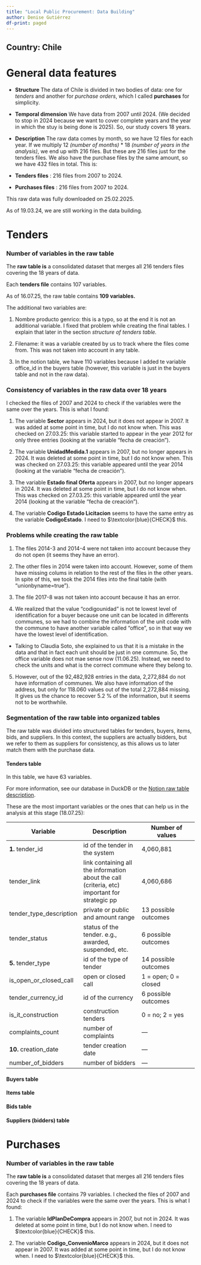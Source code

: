 ```yaml
---
title: "Local Public Procurement: Data Building"
author: Denise Gutiérrez
df-print: paged
---
```


## Country: Chile

# General data features

- **Structure**
The data of Chile is divided in two bodies of data: one for *tenders* and another for *purchase orders*, which I called **purchases** for simplicity.

- **Temporal dimension**
We have data from 2007 until 2024. (We decided to stop in 2024 because we want to cover complete years and the year in which the stuy is being done is 2025). So, our study covers 18 years. 

- **Description**
The raw data comes by month, so we have 12 files for each year. If we multiply 12 *(number of months)* * 18 *(number of years in the analysis)*, we end up with 216 files. 
But these are 216 files just for the tenders files. We also have the purchase files by the same amount, so we have 432 files in total. This is: 

- **Tenders files** : 216 files from 2007 to 2024.
- **Purchases files** : 216 files from 2007 to 2024.

This raw data was fully downloaded on 25.02.2025. 

As of 19.03.24, we are still working in the data building. 


# Tenders



### Number of variables in the raw table

The **raw table is** a consolidated dataset that merges all 216 tenders files covering the 18 years of data.

Each **tenders file** contains 107 variables. 

As of 16.07.25, the raw table contains **109 variables.**

The additional two variables are:

1. Nombre producto genrico: this is a typo, so at the end it is not an additional variable. I fixed that problem while creating the final tables. I explain that later in the section *structure of tenders table.*

2. Filename: it was a variable created by us to track where the files come from. This was not taken into account in any table. 

3. In the notion table, we have 110 variables because I added te variable office_id in the buyers table (however, this variable is just in the buyers table and not in the raw data).

### Consistency of variables in the raw data over 18 years

I checked the files of 2007 and 2024 to check if the variables were the same over the years. This is what I found: 

1. The variable **Sector** appears in 2024, but it does not appear in 2007. It was added at some point in time, but I do not know when. This was checked on 27.03.25: this variable started to appear in the year 2012 for only three entries (looking at the variable "fecha de creación"). 

2. The variable **UnidadMedida.1** appears in 2007, but no longer appears in 2024. It was deleted at some point in time, but I do not know when. This was checked on 27.03.25: this variable appeared until the year 2014 (looking at the variable "fecha de creación").

3. The variable **Estado final Oferta** appears in 2007, but no longer appears in 2024. It was deleted at some point in time, but I do not know when. This was checked on 27.03.25: this variable appeared until the year 2014 (looking at the variable "fecha de creación").

4. The variable **Codigo Estado Licitacion** seems to have the same entry as the variable **CodigoEstado**. I need to $\textcolor{blue}{CHECK}$ this.

### Problems while creating the raw table 

1. The files 2014-3 and 2014-4 were not taken into account because they do not open (it seems they have an error). 

2. The other files in 2014 were taken into account. However, some of them have missing colums in relation to the rest of the files in the other years. In spite of this, we took the 2014 files into the final table (with "unionbyname=true").

3. The file 2017-8 was not taken into account because it has an error. 

4. We realized that the value "codigounidad" is not te lowest level of identification for a buyer because one unit can be located in differents communes, so we had to combine the information of the unit code with the commune to have another variable called "office", so in that way we have the lowest level of identification. \

- Talking to Claudia Soto, she explained to us that it is a mistake in the data and that in fact each unit should be just in one commune. So, the office variable does not mae sense now (11.06.25). Instead, we need to check the units and what is the correct commune where they belong to. 

5. However, out of the 92,482,928 entries in the data, 2,272,884 do not have information of communes. We also have information of the address, but only for 118.060 values out of the total 2,272,884 missing. It gives us the chance to recover 5.2 % of the information, but it seems not to be worthwhile. 

### Segmentation of the raw table into organized tables

The raw table was divided into structured tables for tenders, buyers, items, bids, and suppliers. In this context, the suppliers are actually bidders, but we refer to them as suppliers for consistency, as this allows us to later match them with the purchase data.

#### Tenders table

In this table, we have 63 variables. 

For more information, see our database in DuckDB or the [Notion raw table description](https://www.notion.so/dictionary-database-Chile-tenders-1dd9a6c5478f80c38522e1c26a35d8af).

These are the most important variables or the ones that can help us in the analysis at this stage (18.07.25):

| Variable  | Description      | Number of values |
|-----------|------------------|------------------|
| **1.** tender_id | id of the tender in the system | 4,060,881 |
| tender_link      | link containing all the information about the call (criteria, etc) important for strategic pp    | 4,060,686 |
| tender_type_description      |   private or public and amount range  | 13 possible outcomes |
| tender_status      | status of the tender. e.g.,  awarded, suspended, etc.   | 6 possible outcomes |
| **5.** tender_type      | id of the type of tender    | 14 possible outcomes |
| is_open_or_closed_call      | open or closed call    | 1 = open; 0 = closed |
| tender_currency_id      | id of the currency    | 6 possible outcomes |
| is_it_construction      | construction tenders    | 0 = no; 2 = yes  |
| complaints_count      | number of complaints    | --- |
| **10.** creation_date      | tender creation date    | --- |
| number_of_bidders     | number of bidders   | --- |





#### Buyers table

#### Items table

#### Bids table

#### Suppliers (bidders) table

# Purchases

### Number of variables in the raw table

The **raw table is** a consolidated dataset that merges all 216 tenders files covering the 18 years of data.

Each **purchases file** contains 79 variables. I checked the files of 2007 and 2024 to check if the variables were the same over the years. This is what I found: 

1. The variable **IdPlanDeCompra** appears in 2007, but not in 2024. It was deleted at some point in time, but I do not know when. I need to $\textcolor{blue}{CHECK}$ this.

2. The variable **Codigo_ConvenioMarco** appears in 2024, but it does not appear in 2007. It was added at some point in time, but I do not know when. I need to $\textcolor{blue}{CHECK}$ this.






